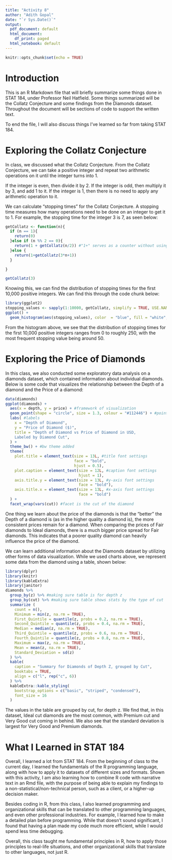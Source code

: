 ---
title: "Activity 8"
author: "Adith Gopal"
date: "`r Sys.Date()`"
output:
  pdf_document: default
  html_document:
    df_print: paged
  html_notebook: default
---

```{r setup, include=FALSE}
knitr::opts_chunk$set(echo = TRUE)
```

# Introduction

This is an R Markdown file that will briefly summarize some things done in STAT 184, under Professor Neil Hatfield. Some things summarized will be the Collatz Conjecture and some findings from the Diamonds dataset. Throughout the document will be sections of code to support the written text.

To end the file, I will also discuss things I've learned so far from taking STAT 184.

# Exploring the Collatz Conjecture

In class, we discussed what the Collatz Conjecture. From the Collatz Conjecture, we can take a positive integer and repeat two arithmetic operations on it until the integer turns into 1. 

If the integer is even, then divide it by 2. If the integer is odd, then multiply it by 3, and add 1 to it. If the integer is 1, then there is no need to apply any arithmetic operation to it. 

We can calculate "stopping times" for the Collatz Conjecture. A stopping time measures how many operations need to be done on an integer to get it to 1. For example, the stopping time for the integer 3 is 7, as seen below:

```{r}
getCollatz <- function(n){
  if (n == 1){
    return(0)
  }else if (n %% 2 == 0){
    return(1 + getCollatz(n/2)) #"1+" serves as a counter without using a counter variable. Using a counter variable in a recursive function doesn't work     because it always resets.
  }else {
    return(1+getCollatz(3*n+1))
  }

}

getCollatz(3)
```
Knowing this, we can find the distribution of stopping times for the first 10,000 positive integers. We can find this through the code chunk below:

```{r}
library(ggplot2)
stopping_values <- sapply(1:10000, getCollatz, simplify = TRUE, USE.NAMES = TRUE) #running the collatz conjecture for the first 10,000 positive integers, storing the stopping times
ggplot() + 
  geom_histogram(aes(stopping_values), color  = "blue", fill = "white", bins = 50) #creating the histogram using ggplot
```

From the histogram above, we see that the distribution of stopping times for the first 10,000 positive integers ranges from 0 to roughly 250, with the most frequent stopping value being around 50.

# Exploring the Price of Diamonds

In this class, we also conducted some exploratory data analysis on a diamonds dataset, which contained information about individual diamonds. Below is some code that visualizes the relationship between the Depth of a diamond and the Price of a diamond:

```{r}
data(diamonds)
ggplot(diamonds) +
  aes(x = depth, y = price) + #framework of visualization
  geom_point(shape = "circle", size = 1.3, colour = "#112446") + #points to be plotted
  labs( #labels
    x = "Depth of Diamond",
    y = "Price of Diamond ($)",
    title = "Depth of Diamond vs Price of Diamond in USD,
    Labeled by Diamond Cut",
  ) +
  theme_bw() + #bw theme added
  theme(
    plot.title = element_text(size = 13L, #title font settings
                              face = "bold",
                              hjust = 0.5),
    plot.caption = element_text(size = 12L, #caption font settings
                                hjust = 1),
    axis.title.y = element_text(size = 13L, #y-axis font settings
                                face = "bold"),
    axis.title.x = element_text(size = 13L, #x-axis font settings
                                face = "bold")
  ) +
  facet_wrap(vars(cut)) #facet is the cut of the diamond
```
One thing we learn about the price of the diamonds is that the "better" the Depth of a diamond is (as in the higher quality a diamond is), the more consistent prices remain for a diamond. When comparing the prices of Fair diamonds to Ideal diamonds, there is a much bigger price spread for Fair diamonds. This indicates that a poorer quality diamond can heavily influence the price of the diamond.

We can learn additional information about the Diamonds dataset by utilizing other forms of data visualization. While we used charts above, we represent some data from the diamond using a table, shown below:
```{r}

library(dplyr)
library(knitr)
library(kableExtra)
library(janitor)
diamonds %>%
  group_by(z) %>% #making sure table is for depth z
  group_by(cut) %>% #making sure table shows stats by the type of cut
  summarize (
    count = n(),
    Minimum = min(z, na.rm = TRUE),
    First_Quintile = quantile(z, probs = 0.2, na.rm = TRUE), 
    Second_Quintile = quantile(z, probs = 0.4, na.rm = TRUE),
    Median = median(z, na.rm = TRUE),
    Third_Quintile = quantile(z, probs = 0.6, na.rm = TRUE),
    Fourth_Quintile = quantile(z, probs = 0.8, na.rm = TRUE),
    Maximum = max(z, na.rm = TRUE),
    Mean = mean(z, na.rm = TRUE),
    Standard_Deviation = sd(z)
  ) %>%
  kable(
    caption = "Summary for Diamonds of Depth Z, grouped by Cut",
    booktabs = TRUE,
    align = c("l", rep("c", 6))
  ) %>%
  kableExtra::kable_styling(
    bootstrap_options = c("basic", "striped", "condensed"),
    font_size = 16
  )
```
The values in the table are grouped by cut, for depth z. We find that, in this dataset, Ideal cut diamonds are the most common, with Premium cut and Very Good cut coming in behind. We also see that the standard deviation is largest for Very Good and Premium diamonds.  

# What I Learned in STAT 184

Overall, I learned a lot from STAT 184. From the beginning of class to the current day, I learned the fundamentals of the R programming language, along with how to apply it to datasets of different sizes and formats. Shown with this activity, I am also learning how to combine R code with narrative text in an Rmd file, with the purpose of being able to explain my findings to a non-statistical/non-technical person, such as a client, or a higher-up decision maker. 

Besides coding in R, from this class, I also learned programming and organizational skills that can be translated to other programming languages, and even other professional industries. For example, I learned how to make a detailed plan before programming. While that doesn't sound significant, I found that having a plan made my code much more efficient, while I would spend less time debugging. 

Overall, this class taught me fundamental principles in R, how to apply those principles to real-life situations, and other organizational skills that translate to other languages, not just R.
